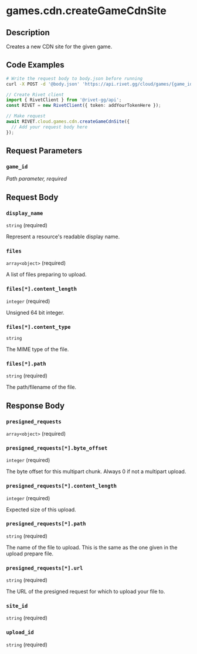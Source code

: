 

# games.cdn.createGameCdnSite

## Description

Creates a new CDN site for the given game.


## Code Examples

<CodeGroup title='Request' tag='POST' label='https://api.rivet.gg/cloud/games/{game_id}/cdn/sites'>

```bash {{ "title": "cURL" }}
# Write the request body to body.json before running
curl -X POST -d '@body.json' 'https://api.rivet.gg/cloud/games/{game_id}/cdn/sites'
```

```ts
// Create Rivet client
import { RivetClient } from '@rivet-gg/api';
const RIVET = new RivetClient({ token: addYourTokenHere });

// Make request
await RIVET.cloud.games.cdn.createGameCdnSite({
  // Add your request body here
});
```

</CodeGroup>


## Request Parameters


### `game_id`

_Path parameter, required_





## Request Body

### `display_name`

`string` (required)

Represent a resource's readable display name.

### `files`

`array<object>` (required)

A list of files preparing to upload.

### `files[*].content_length`

`integer` (required)

Unsigned 64 bit integer.

### `files[*].content_type`

`string`

The MIME type of the file.

### `files[*].path`

`string` (required)

The path/filename of the file.




## Response Body

### `presigned_requests`

`array<object>` (required)

### `presigned_requests[*].byte_offset`

`integer` (required)

The byte offset for this multipart chunk. Always 0 if not a multipart upload.

### `presigned_requests[*].content_length`

`integer` (required)

Expected size of this upload.

### `presigned_requests[*].path`

`string` (required)

The name of the file to upload.  This is the same as the one given in the upload prepare file.


### `presigned_requests[*].url`

`string` (required)

The URL of the presigned request for which to upload your file to.


### `site_id`

`string` (required)

### `upload_id`

`string` (required)



